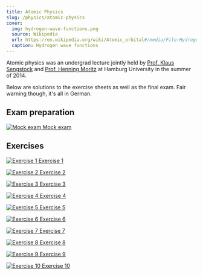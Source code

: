 ```yaml
---
title: Atomic Physics
slug: /physics/atomic-physics
cover:
  img: hydrogen-wave-functions.png
  source: Wikipedia
  url: https://en.wikipedia.org/wiki/Atomic_orbital#/media/File:Hydrogen_Density_Plots.png
  caption: Hydrogen wave functions
---
```


Atomic physics was an undergrad lecture jointly held by [Prof. Klaus Sengstock](https://physik.uni-hamburg.de/en/ilp/sengstock/personen/sengstock) and [Prof. Henning Moritz](https://physik.uni-hamburg.de/en/ilp/moritz/personen/moritz) at Hamburg University in the summer of 2014.

Below are solutions to the exercise sheets as well as the final exam. Fair warning though, it's all in German.

## Exam preparation

<DocsGrid>

[![Mock exam](thumbnails/mock-exam.png) Mock exam](pdfs/mock-exam.pdf)

</DocsGrid>

## Exercises

<DocsGrid>

[![Exercise 1](thumbnails/sol-01.png) Exercise 1](pdfs/sol-01.pdf)

[![Exercise 2](thumbnails/sol-02.png) Exercise 2](pdfs/sol-02.pdf)

[![Exercise 3](thumbnails/sol-03.png) Exercise 3](pdfs/sol-03.pdf)

[![Exercise 4](thumbnails/sol-04.png) Exercise 4](pdfs/sol-04.pdf)

[![Exercise 5](thumbnails/sol-05.png) Exercise 5](pdfs/sol-05.pdf)

[![Exercise 6](thumbnails/sol-06.png) Exercise 6](pdfs/sol-06.pdf)

[![Exercise 7](thumbnails/sol-07.png) Exercise 7](pdfs/sol-07.pdf)

[![Exercise 8](thumbnails/sol-08.png) Exercise 8](pdfs/sol-08.pdf)

[![Exercise 9](thumbnails/sol-09.png) Exercise 9](pdfs/sol-09.pdf)

[![Exercise 10](thumbnails/sol-10.png) Exercise 10](pdfs/sol-10.pdf)

</DocsGrid>
